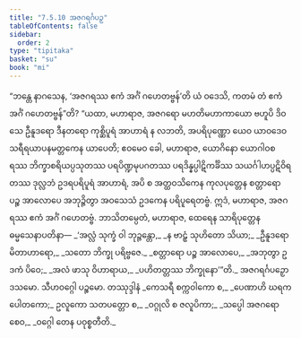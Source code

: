 ```yaml
---
title: "7.5.10 အဇဂရင်္ဂပဉှ"
tableOfContents: false
sidebar:
  order: 2
type: "tipitaka"
basket: "su"
book: "mi"
---
```



<DynamicBreadcrumb />

<Division number="274" book="mi">

<Paragraph number="1928" book="mi">
“ဘန္တေ နာဂသေန, ‘အဇဂရဿ ဧကံ အင်္ဂံ ဂဟေတဗ္ဗန်’တိ ယံ ဝဒေသိ, ကတမံ တံ ဧကံ အင်္ဂံ ဂဟေတဗ္ဗန်”တိ? “ယထာ, မဟာရာဇ, အဇဂရော မဟတိမဟာကာယော ဗဟူပိ ဒိဝသေ ဦနူဒရော ဒီနတရော ကုစ္ဆိပူရံ အာဟာရံ န လဘတိ, အပရိပုဏ္ဏော ယေဝ ယာဝဒေဝ သရီရယာပနမတ္တကေန ယာပေတိ; ဧဝမေဝ ခေါ, မဟာရာဇ, ယောဂိနော ယောဂါဝစရဿ ဘိက္ခာစရိယပ္ပသုတဿ ပရပိဏ္ဍမုပဂတဿ ပရဒိန္နပ္ပါဋိကင်္ခိဿ သယင်္ဂါဟပ္ပဋိဝိရတဿ ဒုလ္လဘံ ဥဒရပရိပူရံ အာဟာရံ, အပိ စ အတ္ထဝသိကေန ကုလပုတ္တေန စတ္တာရော ပဉ္စ အာလောပေ အဘုဉ္ဇိတွာ အဝသေသံ ဥဒကေန ပရိပူရေတဗ္ဗံ. ဣဒံ, မဟာရာဇ, အဇဂရဿ ဧကံ အင်္ဂံ ဂဟေတဗ္ဗံ. ဘာသိတမ္ပေတံ, မဟာရာဇ, ထေရေန သာရိပုတ္တေန ဓမ္မသေနာပတိနာ—
</Paragraph>

<Paragraph number="1929" type="verses" book="mi">
_‘အလ္လံ သုက္ခံ ဝါ ဘုဉ္ဇန္တော,_  
_န ဗာဠှံ သုဟိတော သိယာ;_  
_ဦနူဒရော မိတာဟာရော,_  
_သတော ဘိက္ခု ပရိဗ္ဗဇေ._  

</Paragraph>

<Paragraph number="1930" type="verses" book="mi">
_စတ္တာရော ပဉ္စ အာလောပေ,_  
_အဘုတွာ ဥဒကံ ပိဝေ;_  
_အလံ ဖာသု ဝိဟာရာယ,_  
_ပဟိတတ္တဿ ဘိက္ခုနော’”တိ._  


</Paragraph>
</Division>

<Paragraph number="1931" type="center" book="mi">
အဇဂရင်္ဂပဉှော ဒသမော.



</Paragraph>

<Paragraph number="1932" type="center" book="mi">
သီဟဝဂ္ဂေါ ပဉ္စမော.



</Paragraph>

<Paragraph number="1933" type="center" book="mi">
တဿုဒ္ဒါနံ


</Paragraph>

<Paragraph number="1934" type="verses" book="mi">
_ကေသရီ စက္ကဝါကော စ,_  
_ပေဏာဟိ ဃရကပေါတကော;_  
ဥလူကော သတပတ္တော စ,_  
_ဝဂ္ဂုလိ စ ဇလူပိကာ;_  
_သပ္ပေါ အဇဂရော စေဝ,_  
_ဝဂ္ဂေါ တေန ပဝုစ္စတီတိ._
</Paragraph>